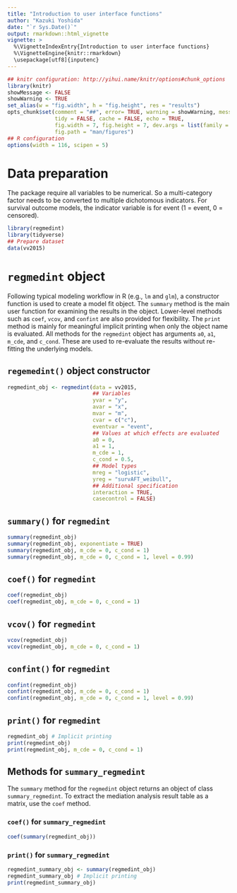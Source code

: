 ```yaml
---
title: "Introduction to user interface functions"
author: "Kazuki Yoshida"
date: "`r Sys.Date()`"
output: rmarkdown::html_vignette
vignette: >
  %\VignetteIndexEntry{Introduction to user interface functions}
  %\VignetteEngine{knitr::rmarkdown}
  \usepackage[utf8]{inputenc}
---
```


```r
## knitr configuration: http://yihui.name/knitr/options#chunk_options
library(knitr)
showMessage <- FALSE
showWarning <- TRUE
set_alias(w = "fig.width", h = "fig.height", res = "results")
opts_chunk$set(comment = "##", error= TRUE, warning = showWarning, message = showMessage,
               tidy = FALSE, cache = FALSE, echo = TRUE,
               fig.width = 7, fig.height = 7, dev.args = list(family = "sans"),
               fig.path = "man/figures")
## R configuration
options(width = 116, scipen = 5)
```

# Data preparation
The package require all variables to be numerical. So a multi-category factor needs to be converted to multiple dichotomous indicators. For survival outcome models, the indicator variable is for event (1 = event, 0 = censored).

```r
library(regmedint)
library(tidyverse)
## Prepare dataset
data(vv2015)
```


# `regmedint` object
Following typical modeling workflow in R (e.g., `lm` and `glm`), a constructor function is used to create a model fit object. The `summary` method is the main user function for examining the results in the object. Lower-level methods such as `coef`, `vcov`, and `confint` are also provided for flexibility. The `print` method is mainly for meaningful implicit printing when only the object name is evaluated. All methods for the `regmedint` object has arguments `a0`, `a1`, `m_cde`, and `c_cond`. These are used to re-evaluate the results without re-fitting the underlying models.

## `regemedint()` object constructor
```r
regmedint_obj <- regmedint(data = vv2015,
                           ## Variables
                           yvar = "y",
                           avar = "x",
                           mvar = "m",
                           cvar = c("c"),
                           eventvar = "event",
                           ## Values at which effects are evaluated
                           a0 = 0,
                           a1 = 1,
                           m_cde = 1,
                           c_cond = 0.5,
                           ## Model types
                           mreg = "logistic",
                           yreg = "survAFT_weibull",
                           ## Additional specification
                           interaction = TRUE,
                           casecontrol = FALSE)
```
## `summary()` for `regmedint`
```r
summary(regmedint_obj)
summary(regmedint_obj, exponentiate = TRUE)
summary(regmedint_obj, m_cde = 0, c_cond = 1)
summary(regmedint_obj, m_cde = 0, c_cond = 1, level = 0.99)
```

## `coef()` for `regmedint`
```r
coef(regmedint_obj)
coef(regmedint_obj, m_cde = 0, c_cond = 1)
```

## `vcov()` for `regmedint`
```r
vcov(regmedint_obj)
vcov(regmedint_obj, m_cde = 0, c_cond = 1)
```

## `confint()` for `regmedint`
```r
confint(regmedint_obj)
confint(regmedint_obj, m_cde = 0, c_cond = 1)
confint(regmedint_obj, m_cde = 0, c_cond = 1, level = 0.99)
```

## `print()` for `regmedint`
```r
regmedint_obj # Implicit printing
print(regmedint_obj)
print(regmedint_obj, m_cde = 0, c_cond = 1)
```

## Methods for `summary_regmedint`
The `summary` method for the `regmedint` object returns an object of class `summary_regmedint`. To extract the mediation analysis result table as a matrix, use the `coef` method.

### `coef()` for `summary_regmedint`
```r
coef(summary(regmedint_obj))
```

### `print()` for `summary_regmedint`
```r
regmedint_summary_obj <- summary(regmedint_obj)
regmedint_summary_obj # Implicit printing
print(regmedint_summary_obj)
```
